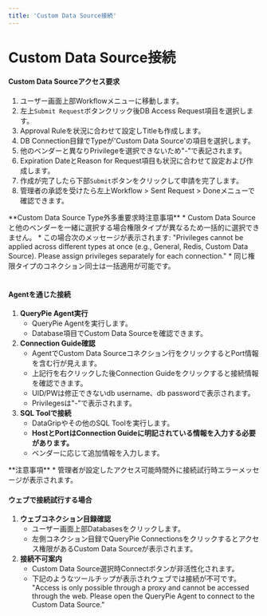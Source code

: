 ```yaml
---
title: 'Custom Data Source接続'
---
```



# Custom Data Source接続

#### Custom Data Sourceアクセス要求

1. ユーザー画面上部Workflowメニューに移動します。
2. 左上`Submit Request`ボタンクリック後DB Access Request項目を選択します。
3. Approval Ruleを状況に合わせて設定しTitleも作成します。
4. DB Connection目録でTypeが'Custom Data Source'の項目を選択します。
5. 他のベンダーと異なりPrivilegeを選択できないため"-"で表記されます。 
6. Expiration DateとReason for Request項目も状況に合わせて設定および作成します。
7. 作成が完了したら下部`Submit`ボタンをクリックして申請を完了します。 
8. 管理者の承認を受けたら左上Workflow &gt; Sent Request &gt; Doneメニューで確認できます。

<Callout type="important">
**Custom Data Source Type外多重要求時注意事項**
* Custom Data Sourceと他のベンダーを一緒に選択する場合権限タイプが異なるため一括的に選択できません。 
* この場合次のメッセージが表示されます: "Privileges cannot be applied across different types at once (e.g., General, Redis, Custom Data Source). Please assign privileges separately for each connection."
* 同じ権限タイプのコネクション同士は一括適用が可能です。
</Callout>

#### <br/>Agentを通じた接続

1.  **QueryPie Agent実行** 
    * QueryPie Agentを実行します。
    * Database項目でCustom Data Sourceを確認できます。
2.  **Connection Guide確認** 
    * AgentでCustom Data Sourceコネクション行をクリックするとPort情報を含む行が見えます。
    * 上記行を右クリックした後Connection Guideをクリックすると接続情報を確認できます。
    * UID/PWは修正できないdb username、db passwordで表示されます。
    * Privilegesは"-"で表示されます。
3.  **SQL Toolで接続** 
    * DataGripやその他のSQL Toolを実行します。
    *  **HostとPortはConnection Guideに明記されている情報を入力する必要があります。**  
    * ベンダーに応じて追加情報を入力します。

<Callout type="important">
**注意事項**
* 管理者が設定したアクセス可能時間外に接続試行時エラーメッセージが表示されます。
</Callout>

#### ウェブで接続試行する場合

1.  **ウェブコネクション目録確認** 
    * ユーザー画面上部Databasesをクリックします。 
    * 左側コネクション目録でQueryPie Connectionsをクリックするとアクセス権限があるCustom Data Sourceが表示されます。
2.  **接続不可案内** 
    * Custom Data Source選択時Connectボタンが非活性化されます。
    * 下記のようなツールチップが表示されウェブでは接続が不可です。 "Access is only possible through a proxy and cannot be accessed through the web. Please open the QueryPie Agent to connect to the Custom Data Source."

